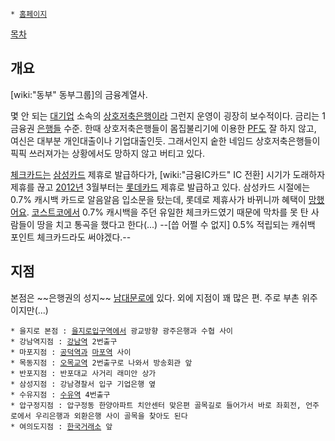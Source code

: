  * [http://www.dongbubank.co.kr/ 홈페이지]

[[목차]]

== 개요 ==
[wiki:"동부" 동부그룹]의 금융계열사.

몇 안 되는 [[대기업]] 소속의 [[상호저축은행]]이라 그런지 운영이 굉장히 보수적이다. 금리는 1금융권 [[은행]]들 수준. 한때 상호저축은행들이 몸집불리기에 이용한 [[PF]]도 잘 하지 않고, 여신은 대부분 개인대출이나 기업대출인듯. 그래서인지 숱한 네임드 상호저축은행들이 픽픽 쓰러져가는 상황에서도 망하지 않고 버티고 있다.

[[체크카드]]는 [[삼성카드]] 제휴로 발급하다가, [wiki:"금융IC카드" IC 전환] 시기가 도래하자 제휴를 끊고 [[2012년]] 3월부터는 [[롯데카드]] 제휴로 발급하고 있다. 삼성카드 시절에는 0.7% 캐시백 카드로 알음알음 입소문을 탔는데, 롯데로 제휴사가 바뀌니까 혜택이 [[망했어요]]. [[코스트코]]에서 0.7% 캐시백을 주던 유일한 체크카드였기 때문에 막차를 못 탄 사람들이 땅을 치고 통곡을 했다고 한다(...) --[씁 어쩔 수 없지] 0.5% 적립되는 캐쉬백 포인트 체크카드라도 써야겠다.--

== 지점 ==
본점은 ~~은행권의 성지~~ [[남대문로]]에 있다. 외에 지점이 꽤 많은 편. 주로 부촌 위주이지만(...)

 * 을지로 본점 : [[을지로입구역]]에서 광교방향 광주은행과 수협 사이
 * 강남역지점 : [[강남역]] 2번출구
 * 마포지점 : [[공덕역]]과 [[마포역]] 사이
 * 목동지점 : [[오목교역]] 2번출구로 나와서 방송회관 앞
 * 반포지점 : 반포대교 사거리 래미안 상가
 * 삼성지점 : 강남경찰서 입구 기업은행 옆
 * 수유지점 : [[수유역]] 4번출구
 * 압구정지점 : 압구정동 한양아파트 치안센터 맞은편 골목길로 들어가서 바로 좌회전, 언주로에서 우리은행과 외환은행 사이 골목을 찾아도 된다
 * 여의도지점 : [[한국거래소]] 앞
